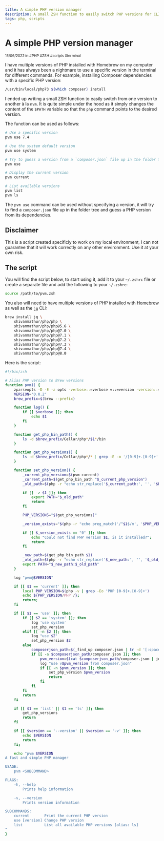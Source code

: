 ```yaml
---
title: A simple PHP version manager
description: A small ZSH function to easily switch PHP versions for CLI usage
tags: php, scripts
---
```


# A simple PHP version manager

<div class="tracking-wide uppercase opacity-70"><small>15/06/2022 in #PHP #ZSH #scripts #terminal</small></div>

I have multiple versions of PHP installed with Homebrew on my computer and it has always been a nightmare to use a specific version in the terminal for different commands. For example, installing Composer dependencies with a specific PHP version:

```bash
/usr/bin/local/php73 $(which composer) install
```

I ended up writing a small ZSH function to easily switch from one version to another à la `nvm`. It is quite simple under the hood as it simply changes the content of the `$PATH` variable so that the `php` command points to the desired version.

The function can be used as follows:

```bash
# Use a specific version
pvm use 7.4

# Use the system default version
pvm use system

# Try to guess a version from a `composer.json` file up in the folder tree
pvm use

# Display the current version
pvm current

# List available versions
pvm list
pvm ls
```

The `pvm use` command can be used without specifying a version, it will try to find a `composer.json` file up in the folder tree and guess a PHP version from its dependencies.

## Disclaimer

This is a script created specificly to work on my local environment, I can not guarantee that it will work correctly on any other environment. Use it at your own risk.

## The script

You will find the script below, to start using it, add it to your `~/.zshrc` file or create a separate file and add the following to your `~/.zshrc`:

```bash
source /path/to/pvm.zsh
```

You also will need to have multiple versions of PHP installed with [Homebrew](https://brew.sh/) as well as the [`jq`](https://stedolan.github.io/jq/) CLI:

```bash
brew install jq \
    shivammathur/php/php \
    shivammathur/php/php@5.6 \
    shivammathur/php/php@7.0 \
    shivammathur/php/php@7.1 \
    shivammathur/php/php@7.2 \
    shivammathur/php/php@7.3 \
    shivammathur/php/php@7.4 \
    shivammathur/php/php@8.0
```

Here is the script:

```bash
#!/bin/zsh

# Alias PHP version to Brew versions
function pvm() {
    zparseopts -D -E -a opts -verbose::=verbose v::=version -version::=version
    VERSION='0.0.2'
    brew_prefix=$(brew --prefix)

    function log() {
        if [[ $verbose ]]; then
            echo $1
        fi
    }

    function get_php_bin_path() {
        ls -d $brew_prefix/Cellar/php*/$1*/bin
    }

    function get_php_versions() {
        ls -d $brew_prefix/Cellar/php*/* | grep -E -o '/[0-9]+.[0-9]+' | sed -E 's#/##'
    }

    function set_php_version() {
        _current_php_version=$(pvm current)
        _current_path=$(get_php_bin_path "$_current_php_version")
        _old_path=$(php -r "echo str_replace('$_current_path:', '', '$PATH');")

        if [[ -z $1 ]]; then
            export PATH="$_old_path"
            return
        fi

        PHP_VERSIONS="$(get_php_versions)"

        _version_exists="$(php -r "echo preg_match('/^$1$/m', '$PHP_VERSIONS');")"

        if [[ $_version_exists == "0" ]]; then
            echo "Could not find PHP version $1, is it installed?";
            return
        fi

        _new_path=$(get_php_bin_path $1)
        _old_path=$(php -r "echo str_replace('$_new_path:', '', '$_old_path');")
        export PATH="$_new_path:$_old_path"
    }

    log "pvm@$VERSION"

    if [[ $1 == 'current' ]]; then
        local PHP_VERSION=$(php -v | grep -Eo 'PHP [0-9]+.[0-9]+')
        echo ${PHP_VERSION/PHP /};
        return;
    fi

    if [[ $1 == 'use' ]]; then
        if [[ $2 == 'system' ]]; then
            log 'use system'
            set_php_version
        elif [[ -n $2 ]]; then
            log "use $2"
            set_php_version $2
        else
            composerjson_path=$(_find_up composer.json | tr -d '[:space:]')
            if [[ -a $composerjson_path/composer.json ]]; then
                pvm_version=$(cat $composerjson_path/composer.json | jq '.require.php' | grep -Eo '[0-9](.[0-9])?' | head -n 1)
                log "use v$pvm_version from composer.json"
                if [[ -n $pvm_version ]]; then
                    set_php_version $pvm_version
                    return
                fi
            fi
        fi
        return
    fi

    if [[ $1 == 'list' || $1 == 'ls' ]]; then
        get_php_versions
        return
    fi

    if [[ $version == '--version' || $version == '-v' ]]; then
        echo $VERSION
        return
    fi;

    echo "pvm $VERSION
A fast and simple PHP manager

USAGE:
    pvm <SUBCOMMAND>

FLAGS:
    -h, --help
        Prints help information

    -v, --version
        Prints version information

SUBCOMMANDS:
    current       Print the current PHP version
    use [version] Change PHP version
    list          List all available PHP versions [alias: ls]
"
}
```
